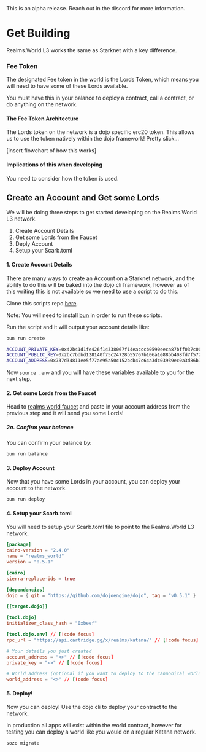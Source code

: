 
<Callout type="note">
  This is an alpha release. Reach out in the discord for more information.
</Callout>

# Get Building

Realms.World L3 works the same as Starknet with a key difference.

### Fee Token

The designated Fee token in the world is the Lords Token, which means you will need to have some of these Lords available.

You must have this in your balance to deploy a contract, call a contract, or do anything on the network.


#### The Fee Token Architecture

The Lords token on the network is a dojo specific erc20 token. This allows us to use the token natively within the dojo framework! Pretty slick...

[insert flowchart of how this works]


#### Implications of this when developing

You need to consider how the token is used. 


## Create an Account and Get some Lords

We will be doing three steps to get started developing on the Realms.World L3 network.

1. Create Account Details
2. Get some Lords from the Faucet
3. Deply Account
4. Setup your Scarb.toml


#### 1. Create Account Details

There are many ways to create an Account on a Starknet network, and the ability to do this will be baked into the dojo cli framework, however as of this writing this is not available so we need to use a script to do this.

Clone this scripts repo [here](https://github.com/dojoengine/world-scripts).

Note: You will need to install [bun](https://bun.sh/) in order to run these scripts.

Run the script and it will output your account details like:

```bash
bun run create
```

```bash
ACCOUNT_PRIVATE_KEY=0x42b41d1fe426f14338067f14eacccb0590eeca87bff037c000f87e8174b3e06
ACCOUNT_PUBLIC_KEY=0x2bc7bdbd128140f75c24728b55767b106a1e88bb408fd7f5727c93eaa8bc714
ACCOUNT_ADDRESS=0x737d34811ee5f77ae95a50c152bcb47c64a3dc03939ec0a3d86b1d1d53caf31
```

Now `source .env` and you will have these variables available to you for the next step.


#### 2. Get some Lords from the Faucet

Head to [realms world faucet](https://realms-world-alpha-faucet.preview.cartridge.gg) and paste in your account address from the previous step and it will send you some Lords!

##### 2a. Confirm your balance

You can confirm your balance by:

```bash
bun run balance
```

#### 3. Deploy Account

Now that you have some Lords in your account, you can deploy your account to the network.

```bash
bun run deploy
```

#### 4. Setup your Scarb.toml

You will need to setup your Scarb.toml file to point to the Realms.World L3 network.

```toml
[package]
cairo-version = "2.4.0"
name = "realms_world"
version = "0.5.1"

[cairo]
sierra-replace-ids = true

[dependencies]
dojo = { git = "https://github.com/dojoengine/dojo", tag = "v0.5.1" }

[[target.dojo]]

[tool.dojo]
initializer_class_hash = "0xbeef"

[tool.dojo.env] // [!code focus]
rpc_url = "https://api.cartridge.gg/x/realms/katana/" // [!code focus]

# Your details you just created
account_address = "<>" // [!code focus]
private_key = "<>" // [!code focus]

# World address (optional if you want to deploy to the cannonical world)
world_address = "<>" // [!code focus]
```

#### 5. Deploy!

Now you can deploy! Use the dojo cli to deploy your contract to the network.

<Callout type="tip">
  In production all apps will exist within the world contract, however for testing you can deploy a world like you would on a regular Katana network.
</Callout>

```bash
sozo migrate
```